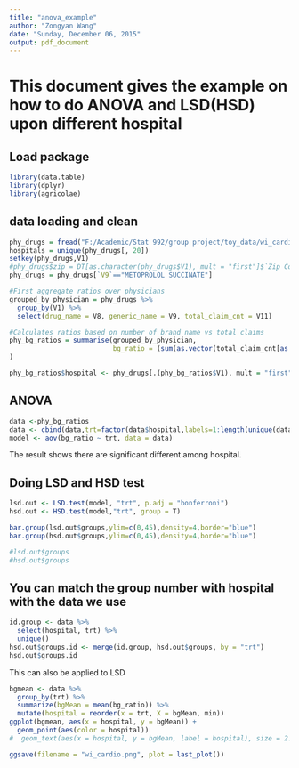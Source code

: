 ```yaml
---
title: "anova_example"
author: "Zongyan Wang"
date: "Sunday, December 06, 2015"
output: pdf_document
---
```

# This document gives the example on how to do ANOVA and LSD(HSD) upon different hospital
## Load package

```r
library(data.table)
library(dplyr)
library(agricolae)
```

## data loading and clean
```r
phy_drugs = fread("F:/Academic/Stat 992/group project/toy_data/wi_cardi2.tab", sep="\t", header=FALSE)
hospitals = unique(phy_drugs[, 20])
setkey(phy_drugs,V1)
#phy_drugs$zip = DT[as.character(phy_drugs$V1), mult = "first"]$`Zip Code` 
phy_drugs = phy_drugs[`V9`=="METOPROLOL SUCCINATE"]

#First aggregate ratios over physicians 
grouped_by_physician = phy_drugs %>% 
  group_by(V1) %>%
  select(drug_name = V8, generic_name = V9, total_claim_cnt = V11) 

#Calculates ratios based on number of brand name vs total claims
phy_bg_ratios = summarise(grouped_by_physician, 
                          bg_ratio = (sum(as.vector(total_claim_cnt[as.vector(drug_name) != as.vector(generic_name)]))/sum(as.vector(total_claim_cnt)))
)

phy_bg_ratios$hospital <- phy_drugs[.(phy_bg_ratios$V1), mult = "first"]$V20

```




## ANOVA
```r
data <-phy_bg_ratios
data <- cbind(data,trt=factor(data$hospital,labels=1:length(unique(data$hospital))))
model <- aov(bg_ratio ~ trt, data = data)

```
The result shows there are significant different among hospital.


## Doing LSD and HSD test
```r
lsd.out <- LSD.test(model, "trt", p.adj = "bonferroni")
hsd.out <- HSD.test(model,"trt", group = T)

bar.group(lsd.out$groups,ylim=c(0,45),density=4,border="blue")
bar.group(hsd.out$groups,ylim=c(0,45),density=4,border="blue")

#lsd.out$groups
#hsd.out$groups
```


## You can match the group number with hospital with the data we use
```r
id.group <- data %>% 
  select(hospital, trt) %>%
  unique()
hsd.out$groups.id <- merge(id.group, hsd.out$groups, by = "trt")
hsd.out$groups.id
```
This can also be applied to LSD

```r

bgmean <- data %>% 
  group_by(trt) %>%
  summarize(bgMean = mean(bg_ratio)) %>%
  mutate(hospital = reorder(x = trt, X = bgMean, min))
ggplot(bgmean, aes(x = hospital, y = bgMean)) +
  geom_point(aes(color = hospital))
#  geom_text(aes(x = hospital, y = bgMean, label = hospital), size = 2.5)

ggsave(filename = "wi_cardio.png", plot = last_plot())

```

